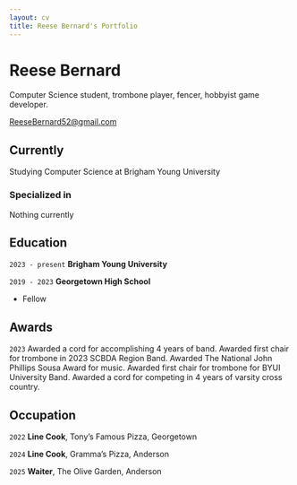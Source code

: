 ```yaml
---
layout: cv
title: Reese Bernard's Portfolio
---
```

# Reese Bernard
Computer Science student, trombone player, fencer, hobbyist game developer.

<div id="webaddress">
<a href="ReeseBernard52@gmail.com">ReeseBernard52@gmail.com</a>
</div>


## Currently

Studying Computer Science at Brigham Young University

### Specialized in

Nothing currently


## Education

`2023 - present`
__Brigham Young University__

`2019 - 2023`
__Georgetown High School__

- Fellow



## Awards

`2023`
Awarded a cord for accomplishing 4 years of band.
Awarded first chair for trombone in 2023 SCBDA Region Band.
Awarded The National John Phillips Sousa Award for music.
Awarded first chair for trombone for BYUI University Band.
Awarded a cord for competing in 4 years of varsity cross country.


## Occupation

`2022`
__Line Cook__, Tony's Famous Pizza, Georgetown


`2024`
__Line Cook__, Gramma's Pizza, Anderson

`2025`
__Waiter__, The Olive Garden, Anderson



<!-- ### Footer

Last updated: May 2013 -->